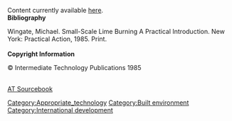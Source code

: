 [[Category:Appropriate_technology]]
[[Category:Built environment]]
[[Category:International development]]


Content currently available [http://www.cd3wd.com/cd3wd_40/JF/434/25-675.pdf here].
<br>

'''Bibliography''' 

Wingate, Michael. Small-Scale Lime Burning A Practical Introduction. New York: Practical Action, 1985. Print.<br> 
<br>
'''Copyright Information''' 

©&nbsp;Intermediate Technology Publications 1985 

<br>

[[AT Sourcebook]]